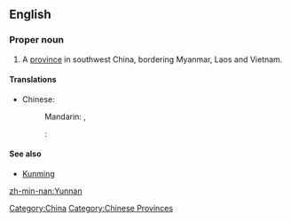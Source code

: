 ==English==

===Proper noun===
{{en-proper noun}}

# A [[province]] in southwest China, bordering Myanmar, Laos and Vietnam.

====Translations====
{{trans-top|a province in China}}
* Chinese:
*: Mandarin: {{t|zh|雲南|sc=Hani}}, {{t|zh|云南|tr=Yúnnán|sc=Hani}}
*: {{trreq|Min Nan}}:
{{trans-mid}}
{{trans-bottom}}

====See also====
* [[Kunming]]

[[Category:China]]
[[Category:Chinese Provinces]]

[[zh-min-nan:Yunnan]]